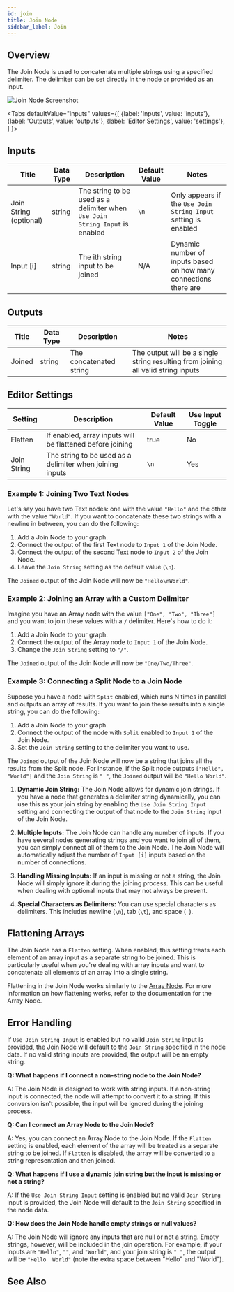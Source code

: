 ```yaml
---
id: join
title: Join Node
sidebar_label: Join
---
```



## Overview

The Join Node is used to concatenate multiple strings using a specified delimiter. The delimiter can be set directly in the node or provided as an input.

![Join Node Screenshot](./assets/join-node.png)

<Tabs
  defaultValue="inputs"
  values={[
    {label: 'Inputs', value: 'inputs'},
    {label: 'Outputs', value: 'outputs'},
    {label: 'Editor Settings', value: 'settings'},
  ]
}>

<TabItem value="inputs">

## Inputs

| Title                  | Data Type | Description                                                                  | Default Value | Notes                                                            |
| ---------------------- | --------- | ---------------------------------------------------------------------------- | ------------- | ---------------------------------------------------------------- |
| Join String (optional) | string    | The string to be used as a delimiter when `Use Join String Input` is enabled | `\n`          | Only appears if the `Use Join String Input` setting is enabled   |
| Input [i]              | string    | The ith string input to be joined                                            | N/A           | Dynamic number of inputs based on how many connections there are |

</TabItem>

<TabItem value="outputs">

## Outputs

| Title  | Data Type | Description             | Notes                                                                             |
| ------ | --------- | ----------------------- | --------------------------------------------------------------------------------- |
| Joined | string    | The concatenated string | The output will be a single string resulting from joining all valid string inputs |

</TabItem>

<TabItem value="settings">

## Editor Settings

| Setting     | Description                                               | Default Value | Use Input Toggle |
| ----------- | --------------------------------------------------------- | ------------- | ---------------- |
| Flatten     | If enabled, array inputs will be flattened before joining | true          | No               |
| Join String | The string to be used as a delimiter when joining inputs  | `\n`          | Yes              |

</TabItem>

</Tabs>

### Example 1: Joining Two Text Nodes

Let's say you have two Text nodes: one with the value `"Hello"` and the other with the value `"World"`. If you want to concatenate these two strings with a newline in between, you can do the following:

1. Add a Join Node to your graph.
2. Connect the output of the first Text node to `Input 1` of the Join Node.
3. Connect the output of the second Text node to `Input 2` of the Join Node.
4. Leave the `Join String` setting as the default value (`\n`).

The `Joined` output of the Join Node will now be `"Hello\nWorld"`.

### Example 2: Joining an Array with a Custom Delimiter

Imagine you have an Array node with the value `["One", "Two", "Three"]` and you want to join these values with a `/` delimiter. Here's how to do it:

1. Add a Join Node to your graph.
2. Connect the output of the Array node to `Input 1` of the Join Node.
3. Change the `Join String` setting to `"/"`.

The `Joined` output of the Join Node will now be `"One/Two/Three"`.

### Example 3: Connecting a Split Node to a Join Node

Suppose you have a node with `Split` enabled, which runs N times in parallel and outputs an array of results. If you want to join these results into a single string, you can do the following:

1. Add a Join Node to your graph.
2. Connect the output of the node with `Split` enabled to `Input 1` of the Join Node.
3. Set the `Join String` setting to the delimiter you want to use.

The `Joined` output of the Join Node will now be a string that joins all the results from the Split node. For instance, if the Split node outputs `["Hello", "World"]` and the `Join String` is `" "`, the `Joined` output will be `"Hello World"`.

1. **Dynamic Join String:** The Join Node allows for dynamic join strings. If you have a node that generates a delimiter string dynamically, you can use this as your join string by enabling the `Use Join String Input` setting and connecting the output of that node to the `Join String` input of the Join Node.

2. **Multiple Inputs:** The Join Node can handle any number of inputs. If you have several nodes generating strings and you want to join all of them, you can simply connect all of them to the Join Node. The Join Node will automatically adjust the number of `Input [i]` inputs based on the number of connections.

3. **Handling Missing Inputs:** If an input is missing or not a string, the Join Node will simply ignore it during the joining process. This can be useful when dealing with optional inputs that may not always be present.

4. **Special Characters as Delimiters:** You can use special characters as delimiters. This includes newline (`\n`), tab (`\t`), and space (` `).

## Flattening Arrays

The Join Node has a `Flatten` setting. When enabled, this setting treats each element of an array input as a separate string to be joined. This is particularly useful when you're dealing with array inputs and want to concatenate all elements of an array into a single string.

Flattening in the Join Node works similarly to the [Array Node](./array.md). For more information on how flattening works, refer to the documentation for the Array Node.

## Error Handling

If `Use Join String Input` is enabled but no valid `Join String` input is provided, the Join Node will default to the `Join String` specified in the node data. If no valid string inputs are provided, the output will be an empty string.

**Q: What happens if I connect a non-string node to the Join Node?**

A: The Join Node is designed to work with string inputs. If a non-string input is connected, the node will attempt to convert it to a string. If this conversion isn't possible, the input will be ignored during the joining process.

**Q: Can I connect an Array Node to the Join Node?**

A: Yes, you can connect an Array Node to the Join Node. If the `Flatten` setting is enabled, each element of the array will be treated as a separate string to be joined. If `Flatten` is disabled, the array will be converted to a string representation and then joined.

**Q: What happens if I use a dynamic join string but the input is missing or not a string?**

A: If the `Use Join String Input` setting is enabled but no valid `Join String` input is provided, the Join Node will default to the `Join String` specified in the node data.

**Q: How does the Join Node handle empty strings or null values?**

A: The Join Node will ignore any inputs that are null or not a string. Empty strings, however, will be included in the join operation. For example, if your inputs are `"Hello"`, `""`, and `"World"`, and your join string is `" "`, the output will be `"Hello  World"` (note the extra space between "Hello" and "World").

## See Also
